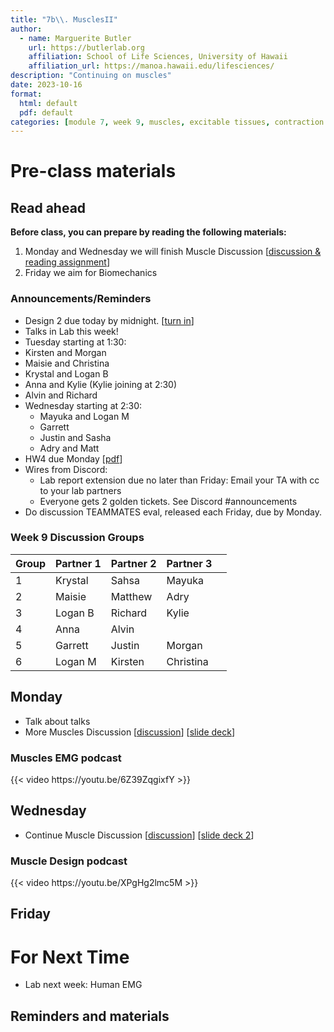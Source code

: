 ```yaml
---
title: "7b\\. MusclesII"
author:
  - name: Marguerite Butler  
    url: https://butlerlab.org
    affiliation: School of Life Sciences, University of Hawaii
    affiliation_url: https://manoa.hawaii.edu/lifesciences/
description: "Continuing on muscles"
date: 2023-10-16
format: 
  html: default 
  pdf: default
categories: [module 7, week 9, muscles, excitable tissues, contraction force, force, velocity, tension, sarcomere, muscle architecture ]
---
```


# Pre-class materials 

::: callout-note
## Read ahead

**Before class, you can prepare by reading the following materials:**

1. Monday and Wednesday we will finish Muscle Discussion \[[discussion & reading assignment](../../discussions/Discussion-Week8-muscle.pdf)\] 
2. Friday we aim for Biomechanics
:::

### Announcements/Reminders

- Design 2 due today by midnight. \[[turn in](../../projects/design2-turnin.qmd)\]  
-  Talks in Lab this week!  
-  Tuesday starting at 1:30:  
  + Kirsten and Morgan
  + Maisie and Christina
  + Krystal and Logan B
  + Anna and Kylie (Kylie joining at 2:30)
  + Alvin and Richard
- Wednesday starting at 2:30:  
  + Mayuka and Logan M
  + Garrett
  + Justin and Sasha
  + Adry and Matt
- HW4 due Monday \[[pdf](../../homework/HW4neurons.pdf)\]
- Wires from Discord: 
  + Lab report extension due no later than Friday: Email your TA with cc to your lab partners
  + Everyone gets 2 golden tickets. See Discord #announcements
-  Do discussion TEAMMATES eval, released each Friday, due by Monday.

### Week 9 Discussion Groups

| Group | Partner 1 | Partner 2 | Partner 3 |
|----|----|----|----|----|
| 1 |  Krystal | Sahsa   | Mayuka  |  
| 2 | Maisie| Matthew  | Adry |
| 3 | Logan B |  Richard | Kylie |
| 4 |  Anna | Alvin  |  |
| 5 |  Garrett |  Justin | Morgan |
| 6 |   Logan M |  Kirsten |  Christina|



## Monday
 
- Talk about talks
- More Muscles Discussion \[[discussion](../../discussions/Discussion-Week8-muscle.pdf)\] \[[slide deck](../../powerpoints/8.MusclesI.pdf)\]

### Muscles EMG podcast

{{< video https://youtu.be/6Z39ZqgixfY >}}

## Wednesday

- Continue Muscle Discussion \[[discussion](../../discussions/Discussion-Week8-muscle.pdf)\] \[[slide deck 2](../../powerpoints/8a.MusclesII.pdf)\]

### Muscle Design podcast 

{{< video https://youtu.be/XPgHg2lmc5M >}}


## Friday 



# For Next Time

- Lab next week: Human EMG


::: callout-note
## Reminders and materials

:::


